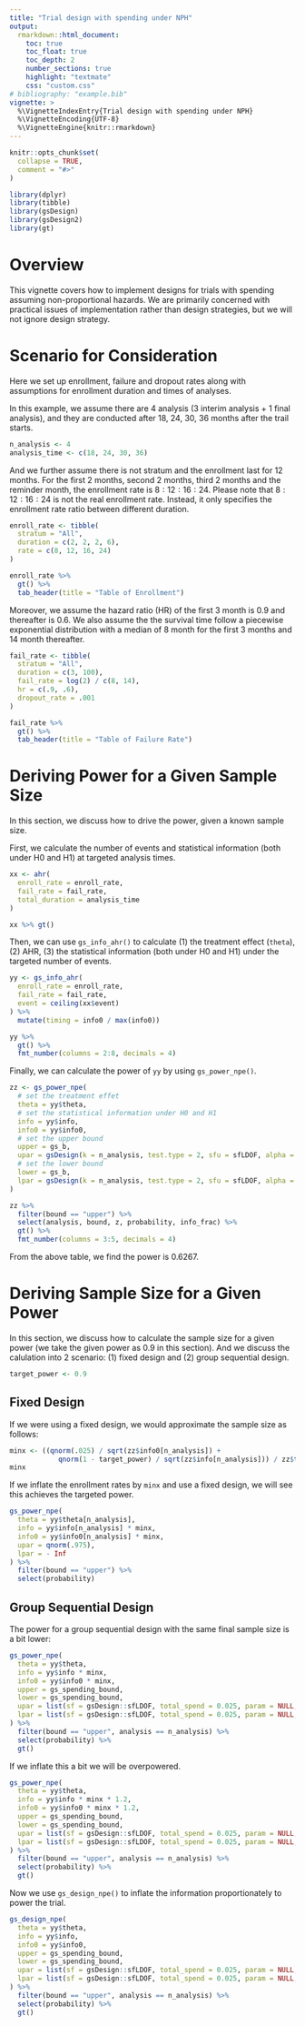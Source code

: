 ```yaml
---
title: "Trial design with spending under NPH"
output:
  rmarkdown::html_document:
    toc: true
    toc_float: true
    toc_depth: 2
    number_sections: true
    highlight: "textmate"
    css: "custom.css"
# bibliography: "example.bib"
vignette: >
  %\VignetteIndexEntry{Trial design with spending under NPH}
  %\VignetteEncoding{UTF-8}
  %\VignetteEngine{knitr::rmarkdown}
---
```


```r
knitr::opts_chunk$set(
  collapse = TRUE,
  comment = "#>"
)
```

```r
library(dplyr)
library(tibble)
library(gsDesign)
library(gsDesign2)
library(gt)
```

# Overview

This vignette covers how to implement designs for trials with spending assuming non-proportional hazards.
We are primarily concerned with practical issues of implementation rather than design strategies, but we will not ignore design strategy.

# Scenario for Consideration

Here we set up enrollment, failure and dropout rates along with assumptions for enrollment duration and times of analyses.

In this example, we assume there are 4 analysis (3 interim analysis + 1 final analysis), and they are conducted after 18, 24, 30, 36 months after the trail starts.

```r
n_analysis <- 4
analysis_time <- c(18, 24, 30, 36)
```

And we further assume there is not stratum and the enrollment last for 12 months.
For the first 2 months, second 2 months, third 2 months and the reminder month, the enrollment rate is $8:12:16:24$.
Please note that $8:12:16:24$ is not the real enrollment rate.
Instead, it only specifies the enrollment rate ratio between different duration.

```r
enroll_rate <- tibble(
  stratum = "All",
  duration = c(2, 2, 2, 6),
  rate = c(8, 12, 16, 24)
)

enroll_rate %>%
  gt() %>%
  tab_header(title = "Table of Enrollment")
```

Moreover, we assume the hazard ratio (HR) of the first 3 month is 0.9 and thereafter is 0.6.
We also assume the the survival time follow a piecewise exponential distribution with a median of 8 month for the first 3 months and 14 month thereafter.

```r
fail_rate <- tibble(
  stratum = "All",
  duration = c(3, 100),
  fail_rate = log(2) / c(8, 14),
  hr = c(.9, .6),
  dropout_rate = .001
)

fail_rate %>%
  gt() %>%
  tab_header(title = "Table of Failure Rate")
```

# Deriving Power for a Given Sample Size

In this section, we discuss how to drive the power, given a known sample size.

First, we calculate the number of events and statistical information (both under H0 and H1) at targeted analysis times.

```r
xx <- ahr(
  enroll_rate = enroll_rate,
  fail_rate = fail_rate,
  total_duration = analysis_time
)

xx %>% gt()
```

Then, we can use `gs_info_ahr()` to calculate (1) the treatment effect (`theta`), (2) AHR, (3) the statistical information (both under H0 and H1) under the targeted number of events.

```r
yy <- gs_info_ahr(
  enroll_rate = enroll_rate,
  fail_rate = fail_rate,
  event = ceiling(xx$event)
) %>%
  mutate(timing = info0 / max(info0))

yy %>%
  gt() %>%
  fmt_number(columns = 2:8, decimals = 4)
```

Finally, we can calculate the power of `yy` by using `gs_power_npe()`.

```r
zz <- gs_power_npe(
  # set the treatment effet
  theta = yy$theta,
  # set the statistical information under H0 and H1
  info = yy$info,
  info0 = yy$info0,
  # set the upper bound
  upper = gs_b,
  upar = gsDesign(k = n_analysis, test.type = 2, sfu = sfLDOF, alpha = .025, timing = yy$timing)$upper$bound,
  # set the lower bound
  lower = gs_b,
  lpar = gsDesign(k = n_analysis, test.type = 2, sfu = sfLDOF, alpha = .025, timing = yy$timing)$lower$bound
)

zz %>%
  filter(bound == "upper") %>%
  select(analysis, bound, z, probability, info_frac) %>%
  gt() %>%
  fmt_number(columns = 3:5, decimals = 4)
```
From the above table, we find the power is 0.6267.

# Deriving Sample Size for a Given Power

In this section, we discuss how to calculate the sample size for a given power (we take the given power as 0.9 in this section).
And we discuss the calulation into 2 scenario: (1) fixed design and (2) group sequential design.

```r
target_power <- 0.9
```

## Fixed Design

If we were using a fixed design, we would approximate the sample size as follows:

```r
minx <- ((qnorm(.025) / sqrt(zz$info0[n_analysis]) + 
            qnorm(1 - target_power) / sqrt(zz$info[n_analysis])) / zz$theta[n_analysis])^2
minx
```

If we inflate the enrollment rates by `minx` and use a fixed design, we will see this achieves the targeted power.

```r
gs_power_npe(
  theta = yy$theta[n_analysis],
  info = yy$info[n_analysis] * minx,
  info0 = yy$info0[n_analysis] * minx,
  upar = qnorm(.975),
  lpar = - Inf
) %>%
  filter(bound == "upper") %>%
  select(probability)
```

## Group Sequential Design

The power for a group sequential design with the same final sample size is a bit lower:

```r
gs_power_npe(
  theta = yy$theta,
  info = yy$info * minx,
  info0 = yy$info0 * minx,
  upper = gs_spending_bound,
  lower = gs_spending_bound,
  upar = list(sf = gsDesign::sfLDOF, total_spend = 0.025, param = NULL, timing = NULL),
  lpar = list(sf = gsDesign::sfLDOF, total_spend = 0.025, param = NULL, timing = NULL)
) %>%
  filter(bound == "upper", analysis == n_analysis) %>%
  select(probability) %>%
  gt()
```

If we inflate this a bit we will be overpowered.

```r
gs_power_npe(
  theta = yy$theta,
  info = yy$info * minx * 1.2,
  info0 = yy$info0 * minx * 1.2,
  upper = gs_spending_bound,
  lower = gs_spending_bound,
  upar = list(sf = gsDesign::sfLDOF, total_spend = 0.025, param = NULL, timing = NULL),
  lpar = list(sf = gsDesign::sfLDOF, total_spend = 0.025, param = NULL, timing = NULL)
) %>%
  filter(bound == "upper", analysis == n_analysis) %>%
  select(probability) %>%
  gt()
```

Now we use `gs_design_npe()` to inflate the information proportionately to power the trial.

```r
gs_design_npe(
  theta = yy$theta,
  info = yy$info,
  info0 = yy$info0,
  upper = gs_spending_bound,
  lower = gs_spending_bound,
  upar = list(sf = gsDesign::sfLDOF, total_spend = 0.025, param = NULL, timing = NULL),
  lpar = list(sf = gsDesign::sfLDOF, total_spend = 0.025, param = NULL, timing = NULL)
) %>%
  filter(bound == "upper", analysis == n_analysis) %>%
  select(probability) %>%
  gt()
```
